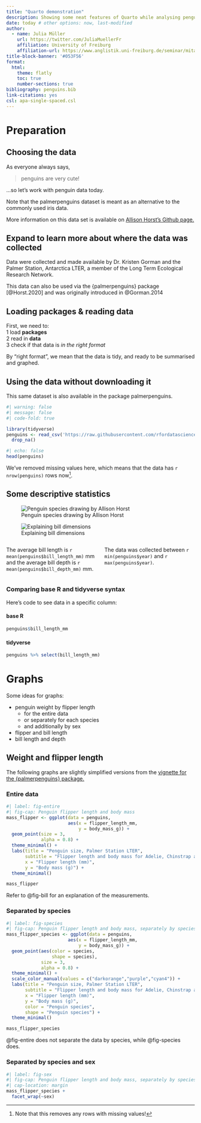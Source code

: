 ```yaml
---
title: "Quarto demonstration"
description: Showing some neat features of Quarto while analysing penguin data!
date: today # other options: now, last-modified
author:
  - name: Julia Müller 
    url: https://twitter.com/JuliaMuellerFr
    affiliation: University of Freiburg
    affiliation-url: https://www.anglistik.uni-freiburg.de/seminar/mitarbeitende/mueller
title-block-banner: '#053F56'
format:
  html:
    theme: flatly
    toc: true
    number-sections: true
bibliography: penguins.bib
link-citations: yes
csl: apa-single-spaced.csl
---
```



# Preparation

## Choosing the data

As everyone always says,

> penguins are very cute!

...so let's work with penguin data today.  

:::{.callout-note}
Note that the palmerpenguins dataset is meant as an alternative to the commonly used iris data.
:::

More information on this data set is available on [Allison Horst's Github page.](https://allisonhorst.github.io/palmerpenguins/)  


:::{.callout-caution collapse="true"}
## Expand to learn more about where the data was collected
Data were collected and made available by Dr. Kristen Gorman and the Palmer Station, Antarctica LTER, a member of the Long Term Ecological Research Network.
:::


This data can also be used via the {palmerpenguins} package [@Horst.2020] and was originally introduced in @Gorman.2014  


## Loading packages & reading data

First, we need to:  
1 load **packages**  
2 read in **data**  
3 check if that data is *in the right format*  

[By "right format", we mean that the data is tidy, and ready to be summarised and graphed.]{.aside}

:::{.callout-tip}
## Using the data without downloading it
This same dataset is also available in the package palmerpenguins.
:::

```r
#| warning: false
#| message: false
#| code-fold: true

library(tidyverse)
penguins <- read_csv('https://raw.githubusercontent.com/rfordatascience/tidytuesday/master/data/2020/2020-07-28/penguins.csv') %>% 
  drop_na()
```

```r
#| echo: false
head(penguins)
```

We've removed missing values here, which means that the data has `r nrow(penguins)` rows now[^1].


## Some descriptive statistics

::: {layout-ncol=2}
![Penguin species drawing by Allison Horst](pics/penguin_species.png){#fig-penguins}

![Explaining bill dimensions](pics/culmen_depth.png){#fig-bill}
:::


:::: {.columns}

::: {.column width="50%"}
The average bill length is `r mean(penguins$bill_length_mm)` mm and the average bill depth is `r mean(penguins$bill_depth_mm)` mm.
:::

::: {.column width="50%"}
The data was collected between `r min(penguins$year)` and `r max(penguins$year)`.
:::

::::


### Comparing base R and tidyverse syntax

Here's code to see data in a specific column:

::: {.panel-tabset}
#### base R
``` .r
penguins$bill_length_mm
```

#### tidyverse
``` .r
penguins %>% select(bill_length_mm)
```

:::


# Graphs

Some ideas for graphs:

- penguin weight by flipper length  
    - for the entire data  
    - or separately for each species  
    - and additionally by sex  
- flipper and bill length  
- bill length and depth  

## Weight and flipper length

The following graphs are slightly simplified versions from the [vignette for the {palmerpenguins} package.](https://allisonhorst.github.io/palmerpenguins/articles/examples.html)


### Entire data
```r
#| label: fig-entire
#| fig-cap: Penguin flipper length and body mass
mass_flipper <- ggplot(data = penguins,
                       aes(x = flipper_length_mm,
                           y = body_mass_g)) +
  geom_point(size = 3,
             alpha = 0.8) +
  theme_minimal() +
  labs(title = "Penguin size, Palmer Station LTER",
       subtitle = "Flipper length and body mass for Adelie, Chinstrap and Gentoo Penguins",
       x = "Flipper length (mm)",
       y = "Body mass (g)") +
  theme_minimal()

mass_flipper
```

Refer to @fig-bill for an explanation of the measurements.

### Separated by species
```r
#| label: fig-species
#| fig-cap: Penguin flipper length and body mass, separately by species
mass_flipper_species <- ggplot(data = penguins,
                       aes(x = flipper_length_mm,
                           y = body_mass_g)) +
  geom_point(aes(color = species,
                 shape = species),
             size = 3,
             alpha = 0.8) +
  theme_minimal() +
  scale_color_manual(values = c("darkorange","purple","cyan4")) +
  labs(title = "Penguin size, Palmer Station LTER",
       subtitle = "Flipper length and body mass for Adelie, Chinstrap and Gentoo Penguins",
       x = "Flipper length (mm)",
       y = "Body mass (g)",
       color = "Penguin species",
       shape = "Penguin species") +
  theme_minimal()

mass_flipper_species
```

@fig-entire does not separate the data by species, while @fig-species does.

### Separated by species and sex
```r
#| label: fig-sex
#| fig-cap: Penguin flipper length and body mass, separately by species and sex
#| cap-location: margin
mass_flipper_species +
  facet_wrap(~sex)
```

[^1]: Note that this removes any rows with missing values!

